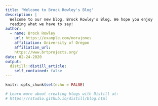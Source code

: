 ```yaml
---
title: "Welcome to Brock Rowley's Blog"
description: |
  Welcome to our new blog, Brock Rowley's Blog. We hope you enjoy 
  reading what we have to say!
author:
  - name: Brock Rowley
    url: https://example.com/norajones
    affiliation: University of Oregon
    affiliation_url: 
    https://www.brtprojects.org/
date: 02-24-2020
output:
  distill::distill_article:
    self_contained: false
---
```


```r
knitr::opts_chunk$set(echo = FALSE)

# Learn more about creating blogs with Distill at:
# https://rstudio.github.io/distill/blog.html

```



